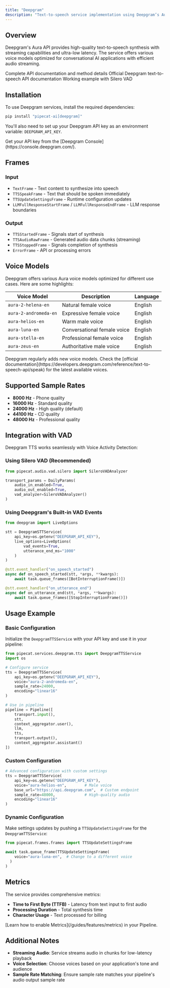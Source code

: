 ```yaml
---
title: "Deepgram"
description: "Text-to-speech service implementation using Deepgram’s Aura API"
---
```


## Overview

Deepgram's Aura API provides high-quality text-to-speech synthesis with streaming capabilities and ultra-low latency. The service offers various voice models optimized for conversational AI applications with efficient audio streaming.

<CardGroup cols={3}>
  <Card
    title="API Reference"
    icon="code"
    href="https://reference-server.pipecat.ai/en/latest/api/pipecat.services.deepgram.tts.html"
  >
    Complete API documentation and method details
  </Card>
  <Card
    title="Deepgram TTS Docs"
    icon="book"
    href="https://developers.deepgram.com/reference/text-to-speech-api/speak"
  >
    Official Deepgram text-to-speech API documentation
  </Card>
  <Card
    title="Example Code"
    icon="play"
    href="https://github.com/pipecat-ai/pipecat/blob/main/examples/foundational/07c-interruptible-deepgram.py"
  >
    Working example with Silero VAD
  </Card>
</CardGroup>

## Installation

To use Deepgram services, install the required dependencies:

```bash
pip install "pipecat-ai[deepgram]"
```

You'll also need to set up your Deepgram API key as an environment variable: `DEEPGRAM_API_KEY`.

<Tip>
  Get your API key from the [Deepgram Console](https://console.deepgram.com/).
</Tip>

## Frames

### Input

- `TextFrame` - Text content to synthesize into speech
- `TTSSpeakFrame` - Text that should be spoken immediately
- `TTSUpdateSettingsFrame` - Runtime configuration updates
- `LLMFullResponseStartFrame` / `LLMFullResponseEndFrame` - LLM response boundaries

### Output

- `TTSStartedFrame` - Signals start of synthesis
- `TTSAudioRawFrame` - Generated audio data chunks (streaming)
- `TTSStoppedFrame` - Signals completion of synthesis
- `ErrorFrame` - API or processing errors

## Voice Models

Deepgram offers various Aura voice models optimized for different use cases. Here are some highlights:

| Voice Model           | Description                 | Language |
| --------------------- | --------------------------- | -------- |
| `aura-2-helena-en`    | Natural female voice        | English  |
| `aura-2-andromeda-en` | Expressive female voice     | English  |
| `aura-helios-en`      | Warm male voice             | English  |
| `aura-luna-en`        | Conversational female voice | English  |
| `aura-stella-en`      | Professional female voice   | English  |
| `aura-zeus-en`        | Authoritative male voice    | English  |

<Note>
  Deepgram regularly adds new voice models. Check the [official
  documentation](https://developers.deepgram.com/reference/text-to-speech-api/speak)
  for the latest available voices.
</Note>

## Supported Sample Rates

- **8000 Hz** - Phone quality
- **16000 Hz** - Standard quality
- **24000 Hz** - High quality (default)
- **44100 Hz** - CD quality
- **48000 Hz** - Professional quality

## Integration with VAD

Deepgram TTS works seamlessly with Voice Activity Detection:

### Using Silero VAD (Recommended)

```python
from pipecat.audio.vad.silero import SileroVADAnalyzer

transport_params = DailyParams(
    audio_in_enabled=True,
    audio_out_enabled=True,
    vad_analyzer=SileroVADAnalyzer()
)
```

### Using Deepgram's Built-in VAD Events

```python
from deepgram import LiveOptions

stt = DeepgramSTTService(
    api_key=os.getenv("DEEPGRAM_API_KEY"),
    live_options=LiveOptions(
        vad_events=True,
        utterance_end_ms="1000"
    )
)

@stt.event_handler("on_speech_started")
async def on_speech_started(stt, *args, **kwargs):
    await task.queue_frames([BotInterruptionFrame()])

@stt.event_handler("on_utterance_end")
async def on_utterance_end(stt, *args, **kwargs):
    await task.queue_frames([StopInterruptionFrame()])
```

## Usage Example

### Basic Configuration

Initialize the `DeepgramTTSService` with your API key and use it in your pipeline:

```python
from pipecat.services.deepgram.tts import DeepgramTTSService
import os

# Configure service
tts = DeepgramTTSService(
    api_key=os.getenv("DEEPGRAM_API_KEY"),
    voice="aura-2-andromeda-en",
    sample_rate=24000,
    encoding="linear16"
)

# Use in pipeline
pipeline = Pipeline([
    transport.input(),
    stt,
    context_aggregator.user(),
    llm,
    tts,
    transport.output(),
    context_aggregator.assistant()
])
```

### Custom Configuration

```python
# Advanced configuration with custom settings
tts = DeepgramTTSService(
    api_key=os.getenv("DEEPGRAM_API_KEY"),
    voice="aura-helios-en",        # Male voice
    base_url="https://api.deepgram.com",  # Custom endpoint
    sample_rate=48000,             # High-quality audio
    encoding="linear16"
)
```

### Dynamic Configuration

Make settings updates by pushing a `TTSUpdateSettingsFrame` for the `DeepgramTTSService`:

```python
from pipecat.frames.frames import TTSUpdateSettingsFrame

await task.queue_frame(TTSUpdateSettingsFrame(
    voice="aura-luna-en",  # Change to a different voice
  )
)
```

## Metrics

The service provides comprehensive metrics:

- **Time to First Byte (TTFB)** - Latency from text input to first audio
- **Processing Duration** - Total synthesis time
- **Character Usage** - Text processed for billing

<Info>
  [Learn how to enable Metrics](/guides/features/metrics) in your Pipeline.
</Info>

## Additional Notes

- **Streaming Audio**: Service streams audio in chunks for low-latency playback
- **Voice Selection**: Choose voices based on your application's tone and audience
- **Sample Rate Matching**: Ensure sample rate matches your pipeline's audio output sample rate
